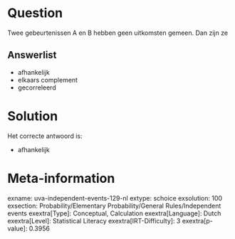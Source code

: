 Question
========

Twee gebeurtenissen A en B hebben geen uitkomsten gemeen. Dan zijn ze


Answerlist
----------

* afhankelijk
* elkaars complement
* gecorreleerd

Solution
========

Het correcte antwoord is: 

* afhankelijk

Meta-information
================
exname: uva-independent-events-129-nl
extype: schoice
exsolution: 100
exsection: Probability/Elementary Probability/General Rules/Independent events
exextra[Type]: Conceptual, Calculation
exextra[Language]: Dutch
exextra[Level]: Statistical Literacy
exextra[IRT-Difficulty]: 3
exextra[p-value]: 0.3956
